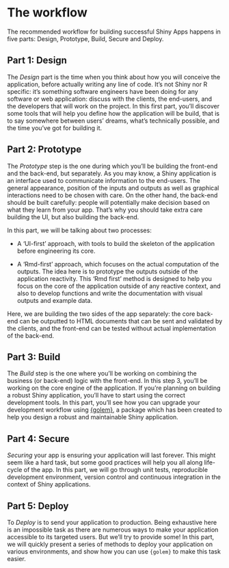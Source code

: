 # The workflow {#workflow}

The recommended workflow for building successful Shiny Apps happens in five parts: Design, Prototype, Build, Secure and Deploy.  

## Part 1: Design 

The _Design_ part is the time when you think about how you will conceive the application, before actually  writing any line of code. 
It's not Shiny nor R specific: it's something software engineers have been doing for any software or web application: discuss with the clients, the end-users, and the developers that will work on the project. 
In this first part, you'll discover some tools that will help you define how the application will be build, that is to say somewhere between users' dreams, what's technically possible, and the time you've got for building it.  

## Part 2: Prototype 

The _Prototype_ step is the one during which you'll be building the front-end and the back-end, but separately.
As you may know, a Shiny application is an interface used to communicate information to the end-users. The general appearance, position of the inputs and outputs as well as graphical interactions need to be chosen with care. 
On the other hand, the back-end should be built carefully: people will potentially make decision based on what they learn from your app. 
That's why you should take extra care building the UI, but also building the back-end. 

In this part, we will be talking about two processes: 

+ A 'UI-first' approach, with tools to build the skeleton of the application before engineering its core.  

+ A 'Rmd-first' approach, which focuses on the actual computation of the outputs. 
The idea here is to prototype the outputs outside of the application reactivity.
This 'Rmd first' method is designed to help you focus on the core of the application outside of any reactive context, and also to develop functions and write the documentation with visual outputs and example data.

Here, we are building the two sides of the app separately: the core back-end can be outputted to HTML documents that can be sent and validated by the clients, and the front-end can be tested without actual implementation of the back-end.

## Part 3: Build 

The _Build_ step is the one where you'll be working on combining the business (or back-end) logic with the front-end. 
In this step 3, you'll be working on the core engine of the application. 
If you're planning on building a robust Shiny application, you'll have to start using the correct development tools.
In this part, you'll see how you can upgrade your development workflow using [{golem}](https://thinkr-open.github.io/golem/), a package which has been created to help you design a robust and maintainable Shiny application.

## Part 4: Secure 

_Securing_ your app is ensuring your application will last forever.
This might seem like a hard task, but some good practices will help you all along life-cycle of the app.
In this part, we will go through unit tests, reproducible development environment, version control and continuous integration in the context of Shiny applications.

## Part 5: Deploy 

To _Deploy_ is to send your application to production.
Being exhaustive here is an impossible task as there are numerous ways to make your application accessible to its targeted users.
But we'll try to provide some!
In this part, we will quickly present a series of methods to deploy your application on various environments,  and show how you can use `{golem}` to make this task easier. 
